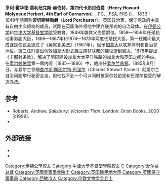 {{Infobox Officeholder
| honorific-prefix = [[阁下|阁下]]
| name = 卡那封伯爵
| honorific-suffix = [[英国枢密院|PC]] {{link-en|郡军事长官助理|Deputy Lieutenant|DL}} [[伦敦文物学会|FSA]] [[英国皇家学会|FRS]]
| image = 4th Earl of Carnarvon.jpg 
| imagesize = 200px
| order1 = [[殖民大臣|殖民大臣]]
| term_start1 = 1866年7月6日
| term_end1 = 1867年3月8日
| monarch1 = [[维多利亚女王|维多利亚女王]]
| primeminister1 = [[爱德华·史密斯-斯坦利，第十四代德比伯爵|德比伯爵]]
| predecessor1 = [[爱德华·卡德威尔，第一代卡德威尔子爵|爱德华·卡德威尔]]
| successor1 = [[理查德·坦普尔-格伦维尔，第三代白金汉和钱多斯公爵|白金汉和钱多斯公爵]]
| term_start2 = 1874年2月21日
| term_end2 = 1878年2月4日
| monarch2 = [[维多利亚女王|维多利亚女王]]
| primeminister2 = [[本杰明·迪斯雷利|本杰明·迪斯雷利]]
| predecessor2 = [[约翰·沃德豪斯，第一代金伯利伯爵|金伯利伯爵]]
| successor2 = [[迈克尔·希克斯·比奇，第一代圣欧德温伯爵|迈克尔·希克斯·比奇爵士]]
| order3 = [[爱尔兰总督|爱尔兰总督]]
| term_start3 = 1885年6月27日
| term_end3 = 1886年1月28日
| monarch3 = [[维多利亚女王|维多利亚女王]]
| primeminister3 = [[罗伯特·加斯科因-塞西尔，第三代索尔兹伯里侯爵|索尔兹伯里侯爵]]
| predecessor3 = [[约翰·斯宾塞，第五代斯宾塞伯爵|斯宾塞伯爵]]
| successor3 = [[约翰·汉密尔顿-戈登，第一代阿伯丁和特梅尔侯爵|阿伯丁伯爵]]
| birth_date = 1831年6月24日
| birth_place = 伦敦[[格罗夫纳广场|格罗夫纳广场]]
| death_date = 1890年6月29日（満59歳）
| death_place = 伦敦[[波特曼广场|波特曼广场]]
| nationality = British
| party = [[英国保守党|保守党]]
| alma_mater = [[牛津大学基督教堂学院|牛津大学基督教堂学院]]
| spouse = (1) Lady Evelyn Stanhope <br> (1834–1875) <br> (2) Elizabeth Howard <br> (1856–1929)
}}
'''亨利·霍华德·莫利纽克斯·赫伯特，第四代卡那封伯爵'''（'''Henry Howard Molyneux Herbert, 4th Earl of Carnarvon'''）, [[英国枢密院|PC]], {{link-en|郡军事长官助理|Deputy Lieutenant|DL}}, [[伦敦文物学会|FSA]], [[英国皇家学会|FRS]] ({{bd|1831年|6月24日|1890年|6月29日}})， 1833 - 1849年期间称'''波切斯特勋爵'''（'''Lord Porchester'''）。英国政治家，保守党政府中具有自由主义倾向的成员，试图在英国海外领地中建立联邦式的自治政体。在[[伊顿公学|伊顿公学]]和[[牛津大学基督堂学院|牛津大学基督堂学院]]受教育。1849年袭其父伯爵爵位。1858—1859年任殖民地事务副大臣，1866—1867年和1874—1878年两度任殖民大臣。第一任期间最大成就是使议会通过了《英属北美法》（1867年），赋予[[加拿大|加拿大]]以联邦体制和自治领地位。第二任时提出仿效加拿大形式建立[[南非联邦|南非联邦]]的建议遭到否决。1878年提出《卡那封条款》，解决了阻碍建设加拿大太平洋铁路的加拿大和英国之间的争端。在[[罗伯特·加斯科因-塞西尔，第三代索尔兹伯里侯爵|索尔兹伯里]]第一届内阁（1885—1886）中，他出任[[爱尔兰总督|爱尔兰总督]]。1885年8月1日，与爱尔兰领袖[[查尔斯·斯图尔特·巴涅尔|查尔斯·斯图尔特·巴涅尔]]（Charles Stewart Parnell）就爱尔兰自治问题举行秘密会谈，但他找不到一个可以同时被索尔兹伯里和巴涅尔接受的解决办法。

==参考==
{{Reflist}}
*Roberts, Andrew. ''Salisbury: Victorian Titan''. London: Orion Books, 2000 [c1999].
*{{1911}}

==外部链接==
{{wikisource author|Henry Howard Molyneux Herbert}}
*{{Hansard-contribs | mr-henry-herbert-9 | the Earl of Carnarvon }}
* {{cite DNB|wstitle=Herbert, Henry Howard Molyneux|volume=26|authorlink=Sidney Lee|first=Sidney|last=Lee}}
{{Authority control}}
{{DEFAULTSORT: Herbert, Henry}}
[[Category:伊頓公學校友|Category:伊頓公學校友]]
[[Category:牛津大學基督堂學院校友|Category:牛津大學基督堂學院校友]]
[[Category:大不列顛伯爵|C]]
[[Category:爱尔兰总督|Category:爱尔兰总督]]
[[Category:英國皇家學會院士|Category:英國皇家學會院士]]
[[Category:英国殖民地大臣|Category:英国殖民地大臣]]
[[Category:英國保守黨黨員|Category:英國保守黨黨員]]
[[Category:西敏市人|Category:西敏市人]]
[[Category:伦敦文物学会会士|Category:伦敦文物学会会士]]